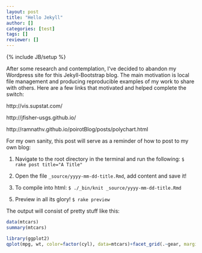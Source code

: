 ```yaml
---
layout: post
title: "Hello Jekyll"
author: []
categories: [test]
tags: []
reviewer: []
---
```

{% include JB/setup %}

After some research and contemplation, I've decided to abandon my Wordpress site for this
Jekyll-Bootstrap blog. The main motivation is local file management and producing reproducible
examples of my work to share with others. Here are a few links that motivated and helped complete
the switch:

http://vis.supstat.com/

http://jfisher-usgs.github.io/

http://ramnathv.github.io/poirotBlog/posts/polychart.html

For my own sanity, this post will serve as a reminder of how to post to my own blog:

1. Navigate to the root directory in the terminal and run the following: `$ rake post title="A
Title"`

2. Open the file `_source/yyyy-mm-dd-title.Rmd`, add content and save it!

3. To compile into html: `$ ./_bin/knit _source/yyyy-mm-dd-title.Rmd`

<!-- 4. Copy figures to public Dropbox folder: `$ cp -r
~/Desktop/github/local/blog/_site/figures/yyyy-mm-dd-title ~/Dropbox/Public/blog` -->

5. Preview in all its glory! `$ rake preview`

The output will consist of pretty stuff like this:

```r
data(mtcars)
summary(mtcars)
```

```r
library(ggplot2)
qplot(mpg, wt, color=factor(cyl), data=mtcars)+facet_grid(.~gear, margins=TRUE)
```
